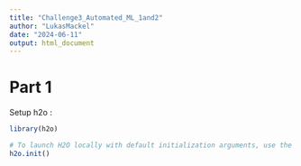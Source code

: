 ```yaml
---
title: "Challenge3_Automated_ML_1and2"
author: "LukasMackel"
date: "2024-06-11"
output: html_document
---
```


# Part 1
Setup h2o :

```r
library(h2o)

# To launch H2O locally with default initialization arguments, use the following: 
h2o.init()
```

